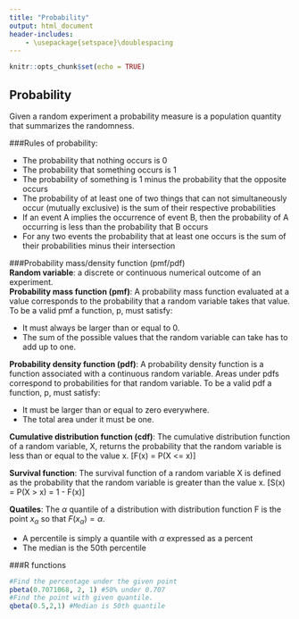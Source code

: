 ```yaml
---
title: "Probability"
output: html_document
header-includes:
    - \usepackage{setspace}\doublespacing
---
```


```r
knitr::opts_chunk$set(echo = TRUE)
```

## Probability
Given a random experiment a probability measure is a population quantity that summarizes the randomness.  
  
###Rules of probability:

* The probability that nothing occurs is 0
* The probability that something occurs is 1
* The probability of something is 1 minus the probability that the opposite occurs
* The probability of at least one of two things that can not simultaneously occur (mutually exclusive) is the sum of their respective probabilities
* If an event A implies the occurrence of event B, then the probability of A occurring is less than the probability that B occurs
* For any two events the probability that at least one occurs is the sum of their probabilities minus their intersection  
  
###Probability mass/density function (pmf/pdf)  
**Random variable**: a discrete or continuous numerical outcome of an experiment.  
**Probability mass function (pmf)**: A probability mass function evaluated at a value corresponds to the probability that a random variable takes that value. To be a valid pmf a function, p, must satisfy:  

* It must always be larger than or equal to 0.
* The sum of the possible values that the random variable can take has to add up to one.  

**Probability density function (pdf)**: A probability density function is a function associated with a continuous random variable. Areas under pdfs correspond to probabilities for that random variable. To be a valid pdf a function, p, must satisfy:  

* It must be larger than or equal to zero everywhere.
* The total area under it must be one.  

**Cumulative distribution function (cdf)**: The cumulative distribution function of a random variable, X, returns the probability that the random variable is less than or equal to the value x. \[F(x) = P(X <= x)\]

**Survival function**: The survival function of a random variable X is defined as the probability that the random variable is greater than the value x. \[S(x) = P(X > x) = 1 - F(x)\]

**Quatiles**: The $\alpha$ quantile of a distribution with distribution function F is the point $x_\alpha$ so that $F(x_\alpha) = \alpha$.

* A percentile is simply a quantile with $\alpha$ expressed as a percent
* The median is the 50th percentile

###R functions
```r
#Find the percentage under the given point
pbeta(0.7071068, 2, 1) #50% under 0.707
#Find the point with given quantile.
qbeta(0.5,2,1) #Median is 50th quantile
```
